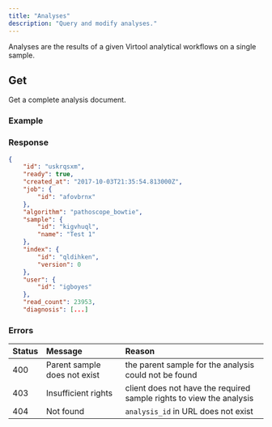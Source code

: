 ```yaml
---
title: "Analyses"
description: "Query and modify analyses."
---
```



Analyses are the results of a given Virtool analytical workflows on a single sample.

## Get

<Permission name="read" resource="reference" />

Get a complete analysis document.

<Endpoint method="GET" path="/api/analyses/:id" />

### Example

<Request method="GET" path="/api/analyses/uskrqsxm" />

### Response

<Response status="200 OK">

```json
{
    "id": "uskrqsxm",
    "ready": true,
    "created_at": "2017-10-03T21:35:54.813000Z",
    "job": {
        "id": "afovbrnx"
    },
    "algorithm": "pathoscope_bowtie",
    "sample": {
        "id": "kigvhuql",
        "name": "Test 1"
    },
    "index": {
        "id": "qldihken",
        "version": 0
    },
    "user": {
        "id": "igboyes"
    },
    "read_count": 23953,
    "diagnosis": [...]
```

</Response>

### Errors

| Status | Message                      | Reason                                                               |
| :----- | :--------------------------- | :------------------------------------------------------------------- |
| 400    | Parent sample does not exist | the parent sample for the analysis could not be found                |
| 403    | Insufficient rights          | client does not have the required sample rights to view the analysis |
| 404    | Not found                    | `analysis_id` in URL does not exist                                  |
